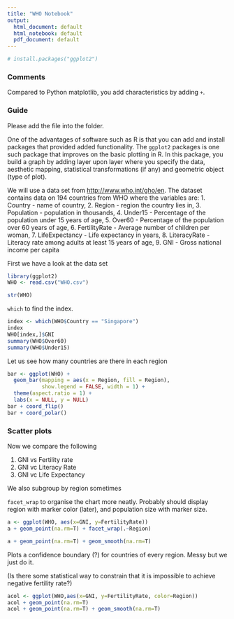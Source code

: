 ```yaml
---
title: "WHO Notebook"
output:
  html_document: default
  html_notebook: default
  pdf_document: default
--- 
```

```r
# install.packages("ggplot2") 
```

### Comments
Compared to Python matplotlib, you add characteristics by adding `+`.

### Guide

Please add the file into the folder.

One of the advantages of software such as R is that you can add and install packages that provided added functionality. The `ggplot2` packages is one such package that improves on the basic plotting in R. In this package, you build a graph by adding layer upon layer where you specify the data, aesthetic mapping, statistical transformations (if any) and geometric object (type of plot).

We will use a data set from <http://www.who.int/gho/en>. The dataset contains data on 194 countries from WHO where the variables are: 
1. Country - name of country, 
2. Region - region the country lies in, 
3. Population - population in thousands, 
4. Under15 - Percentage of the population under 15 years of age, 
5. Over60 - Percentage of the population over 60 years of age,
6. FertilityRate - Average number of children per woman,
7. LifeExpectancy - Life expectancy in years,
8. LiteracyRate - Literacy rate among adults at least 15 years of age,
9. GNI - Gross national income per capita


First we have a look at the data set
```r
library(ggplot2)
WHO <- read.csv("WHO.csv")
```

```r
str(WHO)
```

`which` to find the index.

```r
index <- which(WHO$Country == "Singapore")
index
WHO[index,]$GNI
summary(WHO$Over60)
summary(WHO$Under15)
```


Let us see how many countries are there in each region
```r
bar <- ggplot(WHO) + 
  geom_bar(mapping = aes(x = Region, fill = Region), 
           show.legend = FALSE, width = 1) + 
  theme(aspect.ratio = 1) + 
  labs(x = NULL, y = NULL)
bar + coord_flip()
bar + coord_polar()
```


### Scatter plots

Now we compare the following

1. GNI vs Fertility rate
2. GNI vc Literacy Rate
3. GNI vc Life Expectancy

We also subgroup by region sometimes

`facet_wrap` to organise the chart more neatly. Probably should display region with marker color (later), and population size with marker size.

```r
a <- ggplot(WHO, aes(x=GNI, y=FertilityRate))
a + geom_point(na.rm=T) + facet_wrap(.~Region)
```

```r
a + geom_point(na.rm=T) + geom_smooth(na.rm=T)
```


Plots a confidence boundary (?) for countries of every region. Messy but we just do it. 

(Is there some statistical way to constrain that it is impossible to achieve negative fertility rate?)

```r
acol <- ggplot(WHO,aes(x=GNI, y=FertilityRate, color=Region))
acol + geom_point(na.rm=T)
acol + geom_point(na.rm=T) + geom_smooth(na.rm=T)
```



